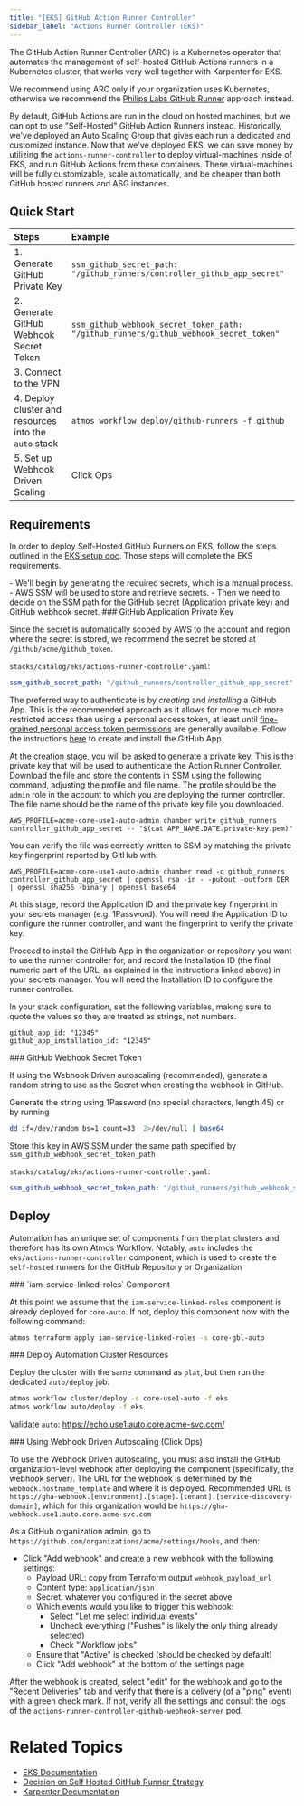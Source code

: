 ```yaml
---
title: "[EKS] GitHub Action Runner Controller"
sidebar_label: "Actions Runner Controller (EKS)"
---
```


<Intro>
The GitHub Action Runner Controller (ARC) is a Kubernetes operator that automates the management of self-hosted GitHub Actions runners in a Kubernetes cluster, that works very well together with Karpenter for EKS.
</Intro>

<Note title="IMPORTANT">We recommend using ARC only if your organization uses Kubernetes, otherwise we recommend the [Philips Labs GitHub Runner](/layers/github-actions/philips-labs-github-runners) approach instead.</Note>

By default, GitHub Actions are run in the cloud on hosted machines, but we can opt to use "Self-Hosted" GitHub Action
Runners instead. Historically, we've deployed an Auto Scaling Group that gives each run a dedicated and customized
instance. Now that we've deployed EKS, we can save money by utilizing the `actions-runner-controller` to deploy
virtual-machines inside of EKS, and run GitHub Actions from these containers. These virtual-machines will be fully
customizable, scale automatically, and be cheaper than both GitHub hosted runners and ASG instances.

## Quick Start

| Steps                                                 | Example                                                                               |
| :---------------------------------------------------- | :------------------------------------------------------------------------------------ |
| 1. Generate GitHub Private Key                        | `ssm_github_secret_path: "/github_runners/controller_github_app_secret"`              |
| 2. Generate GitHub Webhook Secret Token               | `ssm_github_webhook_secret_token_path: "/github_runners/github_webhook_secret_token"` |
| 3. Connect to the VPN                                 |                                                                                       |
| 4. Deploy cluster and resources into the `auto` stack | `atmos workflow deploy/github-runners -f github`                                      |
| 5. Set up Webhook Driven Scaling                      | Click Ops                                                                             |

## Requirements

In order to deploy Self-Hosted GitHub Runners on EKS, follow the steps outlined in the [EKS setup doc](/layers/eks). Those steps will complete the EKS requirements.

<KeyPoints title="Overview">
  - We'll begin by generating the required secrets, which is a manual process.
  - AWS SSM will be used to store and retrieve secrets.
  - Then we need to decide on the SSM path for the GitHub secret (Application private key) and GitHub webhook secret.
</KeyPoints>

<Step>
  ### <StepNumber/> GitHub Application Private Key

  Since the secret is automatically scoped by AWS to the account and region where the secret is stored, we recommend the
  secret be stored at `/github/acme/github_token`.

  `stacks/catalog/eks/actions-runner-controller.yaml`:

  ```yaml
  ssm_github_secret_path: "/github_runners/controller_github_app_secret"
  ```

  The preferred way to authenticate is by _creating_ and _installing_ a GitHub App. This is the recommended approach as it
  allows for more much more restricted access than using a personal access token, at least until
  [fine-grained personal access token permissions](https://github.blog/2022-10-18-introducing-fine-grained-personal-access-tokens-for-github/)
  are generally available. Follow the instructions
  [here](https://github.com/actions/actions-runner-controller/blob/master/docs/authenticating-to-the-github-api.md) to
  create and install the GitHub App.

  At the creation stage, you will be asked to generate a private key. This is the private key that will be used to
  authenticate the Action Runner Controller. Download the file and store the contents in SSM using the following command,
  adjusting the profile and file name. The profile should be the `admin` role in the account to which you are deploying
  the runner controller. The file name should be the name of the private key file you downloaded.

  ```
  AWS_PROFILE=acme-core-use1-auto-admin chamber write github_runners controller_github_app_secret -- "$(cat APP_NAME.DATE.private-key.pem)"
  ```

  You can verify the file was correctly written to SSM by matching the private key fingerprint reported by GitHub with:

  ```
  AWS_PROFILE=acme-core-use1-auto-admin chamber read -q github_runners controller_github_app_secret | openssl rsa -in - -pubout -outform DER | openssl sha256 -binary | openssl base64
  ```

  At this stage, record the Application ID and the private key fingerprint in your secrets manager (e.g. 1Password). You
  will need the Application ID to configure the runner controller, and want the fingerprint to verify the private key.

  Proceed to install the GitHub App in the organization or repository you want to use the runner controller for, and
  record the Installation ID (the final numeric part of the URL, as explained in the instructions linked above) in your
  secrets manager. You will need the Installation ID to configure the runner controller.

  In your stack configuration, set the following variables, making sure to quote the values so they are treated as
  strings, not numbers.

  ```
  github_app_id: "12345"
  github_app_installation_id: "12345"
  ```
</Step>

<Step>
  ### <StepNumber/> GitHub Webhook Secret Token

  If using the Webhook Driven autoscaling (recommended), generate a random string to use as the Secret when creating the
  webhook in GitHub.

  Generate the string using 1Password (no special characters, length 45) or by running

  ```bash
  dd if=/dev/random bs=1 count=33  2>/dev/null | base64
  ```

  Store this key in AWS SSM under the same path specified by `ssm_github_webhook_secret_token_path`

  `stacks/catalog/eks/actions-runner-controller.yaml`:

  ```yaml
  ssm_github_webhook_secret_token_path: "/github_runners/github_webhook_secret_token"
  ```
</Step>

## Deploy

Automation has an unique set of components from the `plat` clusters and therefore has its own Atmos Workflow. Notably,
`auto` includes the `eks/actions-runner-controller` component, which is used to create the `self-hosted` runners for the
GitHub Repository or Organization

<Step>
  ### <StepNumber/> `iam-service-linked-roles` Component

  At this point we assume that the `iam-service-linked-roles` component is already deployed for `core-auto`. If not,
  deploy this component now with the following command:

  ```bash
  atmos terraform apply iam-service-linked-roles -s core-gbl-auto
  ```
</Step>

<Step>
  ### <StepNumber/> Deploy Automation Cluster Resources

  Deploy the cluster with the same command as `plat`, but then run the dedicated `auto/deploy` job.

  ```bash
  atmos workflow cluster/deploy -s core-use1-auto -f eks
  atmos workflow auto/deploy -f eks
  ```

  Validate `auto`: https://echo.use1.auto.core.acme-svc.com/
</Step>

<Step>
  ### <StepNumber/> Using Webhook Driven Autoscaling (Click Ops)

  To use the Webhook Driven autoscaling, you must also install the GitHub organization-level webhook after deploying the
  component (specifically, the webhook server). The URL for the webhook is determined by the `webhook.hostname_template`
  and where it is deployed. Recommended URL is
  `https://gha-webhook.[environment].[stage].[tenant].[service-discovery-domain]`, which for this organization would be
  `https://gha-webhook.use1.auto.core.acme-svc.com`

  As a GitHub organization admin, go to
  `https://github.com/organizations/acme/settings/hooks`, and then:

  - Click "Add webhook" and create a new webhook with the following settings:
    - Payload URL: copy from Terraform output `webhook_payload_url`
    - Content type: `application/json`
    - Secret: whatever you configured in the secret above
    - Which events would you like to trigger this webhook:
      - Select "Let me select individual events"
      - Uncheck everything ("Pushes" is likely the only thing already selected)
      - Check "Workflow jobs"
    - Ensure that "Active" is checked (should be checked by default)
    - Click "Add webhook" at the bottom of the settings page

  After the webhook is created, select "edit" for the webhook and go to the "Recent Deliveries" tab and verify that there
  is a delivery (of a "ping" event) with a green check mark. If not, verify all the settings and consult the logs of the
  `actions-runner-controller-github-webhook-server` pod.
</Step>

# Related Topics

- [EKS Documentation](/components/category/eks/)
- [Decision on Self Hosted GitHub Runner Strategy](/layers/software-delivery/design-decisions/decide-on-self-hosted-github-runner-strategy#self-hosted-runners-on-kubernetes)
- [Karpenter Documentation](https://karpenter.sh/)

